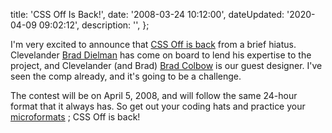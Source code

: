 

  title: 'CSS Off Is Back!',
  date: '2008-03-24 10:12:00',
  dateUpdated: '2020-04-09 09:02:12',
  description: '',
};

I'm very excited to announce that [CSS Off is back](http://cssoff.com/2008/03/20/next-contest-is-april-4-2008/) from a brief hiatus. Clevelander [Brad Dielman](braddielman.com 'Brad Dielman') has come on board to lend his expertise to the project, and Clevelander (and Brad) [Brad Colbow](http://bradcolbow.com 'Brad Colbow') is our guest designer. I've seen the comp already, and it's going to be a challenge.

The contest will be on April 5, 2008, and will follow the same 24-hour format that it always has. So get out your coding hats and practice your [microformats](http://microformats.org/ 'microformats.org') ; CSS Off is back!
